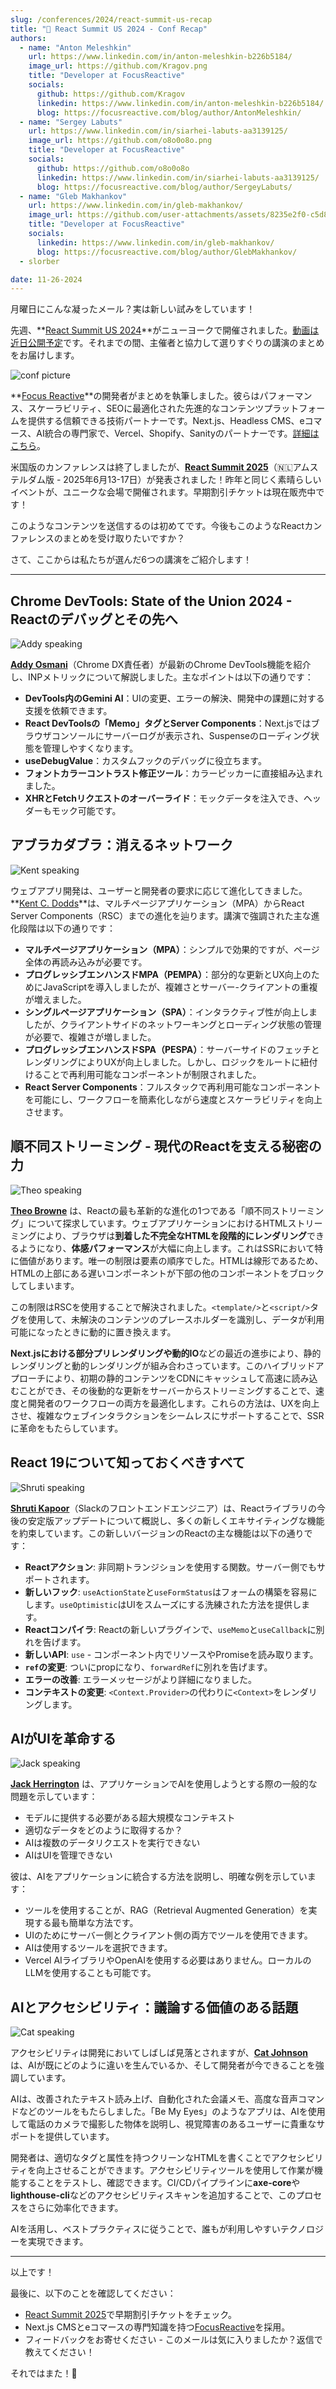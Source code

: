 ```yaml
---
slug: /conferences/2024/react-summit-us-recap
title: "📅 React Summit US 2024 - Conf Recap"
authors:
  - name: "Anton Meleshkin"
    url: https://www.linkedin.com/in/anton-meleshkin-b226b5184/
    image_url: https://github.com/Kragov.png
    title: "Developer at FocusReactive"
    socials:
      github: https://github.com/Kragov
      linkedin: https://www.linkedin.com/in/anton-meleshkin-b226b5184/
      blog: https://focusreactive.com/blog/author/AntonMeleshkin/
  - name: "Sergey Labuts"
    url: https://www.linkedin.com/in/siarhei-labuts-aa3139125/
    image_url: https://github.com/o8o0o8o.png
    title: "Developer at FocusReactive"
    socials:
      github: https://github.com/o8o0o8o
      linkedin: https://www.linkedin.com/in/siarhei-labuts-aa3139125/
      blog: https://focusreactive.com/blog/author/SergeyLabuts/
  - name: "Gleb Makhankov"
    url: https://www.linkedin.com/in/gleb-makhankov/
    image_url: https://github.com/user-attachments/assets/8235e2f0-c5d8-4dd5-89ea-305fb47a8285
    title: "Developer at FocusReactive"
    socials:
      linkedin: https://www.linkedin.com/in/gleb-makhankov/
      blog: https://focusreactive.com/blog/author/GlebMakhankov/
  - slorber

date: 11-26-2024
---
```


月曜日にこんな凝ったメール？実は新しい試みをしています！

先週、**[React Summit US 2024](https://reactsummit.us?utm_source=Newsletter\&utm_medium=thisweekinreact)**がニューヨークで開催されました。[動画は近日公開予定](https://gitnation.com/events/react-summit-us-2024/talks)です。それまでの間、主催者と協力して選りすぐりの講演のまとめをお届けします。

<!-- truncate -->

![conf picture](/emails/conferences/2024/react-summit-us/conf.jpg)

**[Focus Reactive](https://focusreactive.com?utm_source=Newsletter\&utm_medium=thisweekinreact)**の開発者がまとめを執筆しました。彼らはパフォーマンス、スケーラビリティ、SEOに最適化された先進的なコンテンツプラットフォームを提供する信頼できる技術パートナーです。Next.js、Headless CMS、eコマース、AI統合の専門家で、Vercel、Shopify、Sanityのパートナーです。[詳細はこちら](https://focusreactive.com?utm_source=Newsletter\&utm_medium=thisweekinreact)。

米国版のカンファレンスは終了しましたが、**[React Summit 2025](https://reactsummit.com?utm_source=Newsletter\&utm_medium=thisweekinreact)**（🇳🇱アムステルダム版 - 2025年6月13-17日）が発表されました！昨年と同じく素晴らしいイベントが、ユニークな会場で開催されます。早期割引チケットは現在販売中です！

このようなコンテンツを送信するのは初めてです。今後もこのようなReactカンファレンスのまとめを受け取りたいですか？

さて、ここからは私たちが選んだ6つの講演をご紹介します！

<SubscribeFormEmbed placement="top" />

***

## Chrome DevTools: State of the Union 2024 - Reactのデバッグとその先へ

![Addy speaking](/emails/conferences/2024/react-summit-us/addy.jpg)

**[Addy Osmani](https://bsky.app/profile/addyosmani.bsky.social)**（Chrome DX責任者）が最新のChrome DevTools機能を紹介し、INPメトリックについて解説しました。主なポイントは以下の通りです：

* **DevTools内のGemini AI**：UIの変更、エラーの解決、開発中の課題に対する支援を依頼できます。
* **React DevToolsの「Memo」タグとServer Components**：Next.jsではブラウザコンソールにサーバーログが表示され、Suspenseのローディング状態を管理しやすくなります。
* **useDebugValue**：カスタムフックのデバッグに役立ちます。
* **フォントカラーコントラスト修正ツール**：カラーピッカーに直接組み込まれました。
* **XHRとFetchリクエストのオーバーライド**：モックデータを注入でき、ヘッダーもモック可能です。

## アブラカダブラ：消えるネットワーク

![Kent speaking](/emails/conferences/2024/react-summit-us/kent.jpg)

ウェブアプリ開発は、ユーザーと開発者の要求に応じて進化してきました。**[Kent C. Dodds](https://bsky.app/profile/kentcdodds.com)**は、マルチページアプリケーション（MPA）からReact Server Components（RSC）までの進化を辿ります。講演で強調された主な進化段階は以下の通りです：

* **マルチページアプリケーション（MPA）**：シンプルで効果的ですが、ページ全体の再読み込みが必要です。
* **プログレッシブエンハンスドMPA（PEMPA）**：部分的な更新とUX向上のためにJavaScriptを導入しましたが、複雑さとサーバー-クライアントの重複が増えました。
* **シングルページアプリケーション（SPA）**：インタラクティブ性が向上しましたが、クライアントサイドのネットワーキングとローディング状態の管理が必要で、複雑さが増しました。
* **プログレッシブエンハンスドSPA（PESPA）**：サーバーサイドのフェッチとレンダリングによりUXが向上しました。しかし、ロジックをルートに紐付けることで再利用可能なコンポーネントが制限されました。
* **React Server Components**：フルスタックで再利用可能なコンポーネントを可能にし、ワークフローを簡素化しながら速度とスケーラビリティを向上させます。

## 順不同ストリーミング - 現代のReactを支える秘密の力

![Theo speaking](/emails/conferences/2024/react-summit-us/theo.jpg)

**[Theo Browne](https://bsky.app/profile/t3.gg)** は、Reactの最も革新的な進化の1つである「順不同ストリーミング」について探求しています。ウェブアプリケーションにおけるHTMLストリーミングにより、ブラウザは**到着した不完全なHTMLを段階的にレンダリング**できるようになり、**体感パフォーマンス**が大幅に向上します。これはSSRにおいて特に価値があります。唯一の制限は要素の順序でした。HTMLは線形であるため、HTMLの上部にある遅いコンポーネントが下部の他のコンポーネントをブロックしてしまいます。

この制限はRSCを使用することで解決されました。`<template/>`と`<script/>`タグを使用して、未解決のコンテンツのプレースホルダーを識別し、データが利用可能になったときに動的に置き換えます。

**Next.jsにおける部分プリレンダリングや動的IO**などの最近の進歩により、静的レンダリングと動的レンダリングが組み合わさっています。このハイブリッドアプローチにより、初期の静的コンテンツをCDNにキャッシュして高速に読み込むことができ、その後動的な更新をサーバーからストリーミングすることで、速度と開発者のワークフローの両方を最適化します。これらの方法は、UXを向上させ、複雑なウェブインタラクションをシームレスにサポートすることで、SSRに革命をもたらしています。

<SubscribeFormEmbed placement="middle" />

## React 19について知っておくべきすべて

![Shruti speaking](/emails/conferences/2024/react-summit-us/shruti.jpg)

**[Shruti Kapoor](https://bsky.app/profile/shrutikapoor08.bsky.social)**（Slackのフロントエンドエンジニア）は、Reactライブラリの今後の安定版アップデートについて概説し、多くの新しくエキサイティングな機能を約束しています。この新しいバージョンのReactの主な機能は以下の通りです：

* **Reactアクション**: 非同期トランジションを使用する関数。サーバー側でもサポートされます。
* **新しいフック**: `useActionState`と`useFormStatus`はフォームの構築を容易にします。`useOptimistic`はUIをスムーズにする洗練された方法を提供します。
* **Reactコンパイラ**: Reactの新しいプラグインで、`useMemo`と`useCallback`に別れを告げます。
* **新しいAPI**: `use` - コンポーネント内でリソースやPromiseを読み取ります。
* **`ref`の変更**: ついにpropになり、`forwardRef`に別れを告げます。
* **エラーの改善**: エラーメッセージがより詳細になりました。
* **コンテキストの変更**: `<Context.Provider>`の代わりに`<Context>`をレンダリングします。

## AIがUIを革命する

![Jack speaking](/emails/conferences/2024/react-summit-us/jack.jpg)

**[Jack Herrington](https://bsky.app/profile/jherr.dev)** は、アプリケーションでAIを使用しようとする際の一般的な問題を示しています：

* モデルに提供する必要がある超大規模なコンテキスト
* 適切なデータをどのように取得するか？
* AIは複数のデータリクエストを実行できない
* AIはUIを管理できない

彼は、AIをアプリケーションに統合する方法を説明し、明確な例を示しています：

* ツールを使用することが、RAG（Retrieval Augmented Generation）を実現する最も簡単な方法です。
* UIのためにサーバー側とクライアント側の両方でツールを使用できます。
* AIは使用するツールを選択できます。
* Vercel AIライブラリやOpenAIを使用する必要はありません。ローカルのLLMを使用することも可能です。

## AIとアクセシビリティ：議論する価値のある話題

![Cat speaking](/emails/conferences/2024/react-summit-us/cat.jpg)

アクセシビリティは開発においてしばしば見落とされますが、**[Cat Johnson](https://www.linkedin.com/in/catandthemachines/)** は、AIが既にどのように違いを生んでいるか、そして開発者が今できることを強調しています。

AIは、改善されたテキスト読み上げ、自動化された会議メモ、高度な音声コマンドなどのツールをもたらしました。「Be My Eyes」のようなアプリは、AIを使用して電話のカメラで撮影した物体を説明し、視覚障害のあるユーザーに貴重なサポートを提供しています。

開発者は、適切なタグと属性を持つクリーンなHTMLを書くことでアクセシビリティを向上させることができます。アクセシビリティツールを使用して作業が機能することをテストし、確認できます。CI/CDパイプラインに**axe-core**や**lighthouse-cli**などのアクセシビリティスキャンを追加することで、このプロセスをさらに効率化できます。

AIを活用し、ベストプラクティスに従うことで、誰もが利用しやすいテクノロジーを実現できます。

***

以上です！

最後に、以下のことを確認してください：

* [React Summit 2025](https://reactsummit.com?utm_source=Newsletter\&utm_medium=thisweekinreact)で早期割引チケットをチェック。
* Next.js CMSとeコマースの専門知識を持つ[FocusReactive](https://focusreactive.com/?utm_source=Newsletter\&utm_medium=thisweekinreact)を採用。
* フィードバックをお寄せください - このメールは気に入りましたか？返信で教えてください！

それではまた！👋
